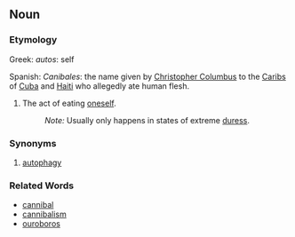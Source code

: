 ==Noun==

===Etymology===
Greek: ''autos'': self 

Spanish: ''Canibales'': the name given by [[w:Christopher Columbus|Christopher Columbus]] to the [[w:Caribs|Caribs]] of [[w:Cuba|Cuba]] and [[w:Haiti|Haiti]] who allegedly ate human flesh.


#The act of eating [[oneself]].
#:''Note:'' Usually only happens in states of extreme [[duress]].

===Synonyms===
#[[autophagy]]

===Related Words===

*[[cannibal]]
*[[cannibalism]]
*[[ouroboros]]